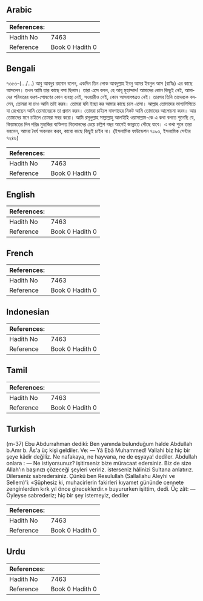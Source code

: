 ## Arabic


<div dir="rtl" lang="ar" style={{fontSize:'larger',backgroundColor:'#f8f9fa',padding:20}}>

</div>
<div style={{backgroundColor:'#f8f9fa',padding:20, marginBottom: 10}}><table> <thead> <tr> <th>References:</th> <th></th> </tr> </thead> <tbody><tr><td>Hadith No</td><td>7463</td></tr><tr><td>Reference</td><td>Book 0 Hadith 0</td></tr></tbody></table></div>

## Bengali


<div dir="ltr" lang="bn" style={{fontSize:'larger',backgroundColor:'#f8f9fa',padding:20}}>
৭৩৫৩-(…/…) আবু আবদুর রহমান বলেন, একদিন তিন লোক আবদুল্লাহ ইবনু আমর ইবনুল আস (রাযিঃ) এর কাছে আসলেন। তখন আমি তার কাছে বসা ছিলাম। তারা এসে বলল, হে আবূ মুহাম্মাদ! আমাদের কোন কিছুই নেই, আমাদের পরিবারের ভরণ-পোষণের কোন ব্যবস্থা নেই, সওয়ারীও নেই, কোন আসবাবপত্রও নেই। তারপর তিনি তাদেরকে বললেন, তোমরা যা চাও আমি তাই করব। তোমরা যদি ইচ্ছা কর আমার কাছে চলে এসো। আল্লাহ তোমাদের ভাগ্যলিপিতে যা রেখেছেন আমি তোমাদেরকে তা প্রদান করব। তোমরা চাইলে বাদশাহের নিকট আমি তোমাদের আলোচনা করব। আর তোমাদের মনে চাইলে তোমরা সবর করো। আমি রসূলুল্লাহ সাল্লাল্লাহু আলাইহি ওয়াসাল্লাম-কে এ কথা বলতে শুনেছি যে, কিয়ামতের দিন দরিদ্র মুহাজির ব্যক্তিগত বিত্তবানদের চেয়ে চল্লিশ বছর আগেই জান্নাতে পৌছে যাবে। এ কথা শুনে তারা বললেন, আমরা ধৈর্য অবলম্বন করব, কারো কাছে কিছুই চাইব না। (ইসলামিক ফাউন্ডেশন ৭১৯৩, ইসলামিক সেন্টার ৭২৪৬)
</div>
<div style={{backgroundColor:'#f8f9fa',padding:20, marginBottom: 10}}><table> <thead> <tr> <th>References:</th> <th></th> </tr> </thead> <tbody><tr><td>Hadith No</td><td>7463</td></tr><tr><td>Reference</td><td>Book 0 Hadith 0</td></tr></tbody></table></div>

## English


<div dir="ltr" lang="en" style={{fontSize:'larger',backgroundColor:'#f8f9fa',padding:20}}>

</div>
<div style={{backgroundColor:'#f8f9fa',padding:20, marginBottom: 10}}><table> <thead> <tr> <th>References:</th> <th></th> </tr> </thead> <tbody><tr><td>Hadith No</td><td>7463</td></tr><tr><td>Reference</td><td>Book 0 Hadith 0</td></tr></tbody></table></div>

## French


<div dir="ltr" lang="fr" style={{fontSize:'larger',backgroundColor:'#f8f9fa',padding:20}}>

</div>
<div style={{backgroundColor:'#f8f9fa',padding:20, marginBottom: 10}}><table> <thead> <tr> <th>References:</th> <th></th> </tr> </thead> <tbody><tr><td>Hadith No</td><td>7463</td></tr><tr><td>Reference</td><td>Book 0 Hadith 0</td></tr></tbody></table></div>

## Indonesian


<div dir="ltr" lang="id" style={{fontSize:'larger',backgroundColor:'#f8f9fa',padding:20}}>

</div>
<div style={{backgroundColor:'#f8f9fa',padding:20, marginBottom: 10}}><table> <thead> <tr> <th>References:</th> <th></th> </tr> </thead> <tbody><tr><td>Hadith No</td><td>7463</td></tr><tr><td>Reference</td><td>Book 0 Hadith 0</td></tr></tbody></table></div>

## Tamil


<div dir="ltr" lang="ta" style={{fontSize:'larger',backgroundColor:'#f8f9fa',padding:20}}>

</div>
<div style={{backgroundColor:'#f8f9fa',padding:20, marginBottom: 10}}><table> <thead> <tr> <th>References:</th> <th></th> </tr> </thead> <tbody><tr><td>Hadith No</td><td>7463</td></tr><tr><td>Reference</td><td>Book 0 Hadith 0</td></tr></tbody></table></div>

## Turkish


<div dir="ltr" lang="tr" style={{fontSize:'larger',backgroundColor:'#f8f9fa',padding:20}}>
(m-37) Ebu Abdurrahman dedikî: Ben yanında bulunduğum halde Abdullah b.Amr b. Âs'a üç kişi geldiler. Ve: — Yâ Ebâ Muhammed! Vallahi biz hiç bir şeye kâdir değiliz. Ne nafakaya, ne hayvana, ne de eşyaya! dediler. Abdullah onlara : — Ne istiyorsunuz? işitirseniz bize müracaat edersiniz. Biz de size Allah'ın başınızı çözeceği şeyleri veririz. isterseniz hâlinizi Sultana anlatırız. Dilerseniz sabredersiniz. Çünkü ben Resulullah (Sallallahu Aleyhi ve Sellem)'i: «Şüphesiz ki, muhacirlerin fakirleri kıyamet gününde cennete zenginlerden kırk yıl önce gireceklerdir.» buyururken işittim, dedi. Üç zât: — Öyleyse sabrederiz; hiç bir şey istemeyiz, dediler
</div>
<div style={{backgroundColor:'#f8f9fa',padding:20, marginBottom: 10}}><table> <thead> <tr> <th>References:</th> <th></th> </tr> </thead> <tbody><tr><td>Hadith No</td><td>7463</td></tr><tr><td>Reference</td><td>Book 0 Hadith 0</td></tr></tbody></table></div>

## Urdu


<div dir="rtl" lang="ur" style={{fontSize:'larger',backgroundColor:'#f8f9fa',padding:20}}>

</div>
<div style={{backgroundColor:'#f8f9fa',padding:20, marginBottom: 10}}><table> <thead> <tr> <th>References:</th> <th></th> </tr> </thead> <tbody><tr><td>Hadith No</td><td>7463</td></tr><tr><td>Reference</td><td>Book 0 Hadith 0</td></tr></tbody></table></div>